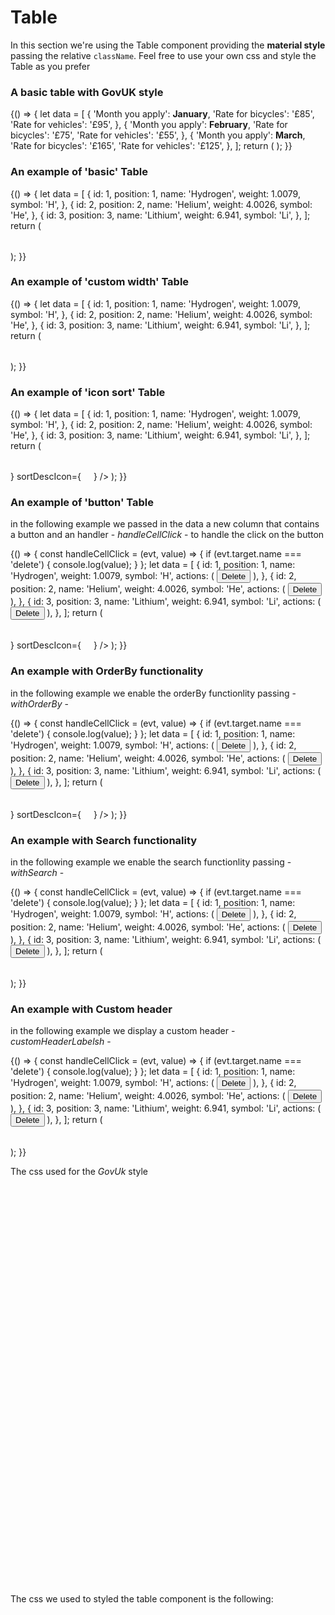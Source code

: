 
<Meta title="DCXLibrary/Table/Styled" component={Table} />

# Table

In this section we're using the Table component providing the **material style** passing the relative `className`. Feel free to use your own css and style the Table as you prefer

### A basic table with GovUK style

<Canvas>
  <Story name="GovUk">
    {() => {
      let data = [
        {
          'Month you apply': <b>January</b>,
          'Rate for bicycles': '£85',
          'Rate for vehicles': '£95',
        },
        {
          'Month you apply': <b>February</b>,
          'Rate for bicycles': '£75',
          'Rate for vehicles': '£55',
        },
        {
          'Month you apply': <b>March</b>,
          'Rate for bicycles': '£165',
          'Rate for vehicles': '£125',
        },
      ];
      return (
        <Table
          dataSource={data}
          tableClassName="govuk-table "
          theadClassName="govuk-table__head"
          trClassName="govuk-table__row"
          thClassName="govuk-table__header"
          tbodyClassName="govuk-table__body"
          tdClassName="govuk-table__cell"
        />
      );
    }}
  </Story>
</Canvas>

### An example of 'basic' Table

<Canvas>
  <Story name="basic">
    {() => {
      let data = [
        {
          id: 1,
          position: 1,
          name: 'Hydrogen',
          weight: 1.0079,
          symbol: 'H',
        },
        {
          id: 2,
          position: 2,
          name: 'Helium',
          weight: 4.0026,
          symbol: 'He',
        },
        {
          id: 3,
          position: 3,
          name: 'Lithium',
          weight: 6.941,
          symbol: 'Li',
        },
      ];
      return (
        <Table
          dataSource={data}
          tableClassName="table"
          theadClassName="thead"
          trClassName="header-row"
          thClassName="th"
          tbodyClassName="tbody"
          tdClassName="td"
          selectedRowClassName="trSelected"
        />
      );
    }}
  </Story>
</Canvas>

### An example of 'custom width' Table

<Canvas>
  <Story name="width-columns">
    {() => {
      let data = [
        {
          id: 1,
          position: 1,
          name: 'Hydrogen',
          weight: 1.0079,
          symbol: 'H',
        },
        {
          id: 2,
          position: 2,
          name: 'Helium',
          weight: 4.0026,
          symbol: 'He',
        },
        {
          id: 3,
          position: 3,
          name: 'Lithium',
          weight: 6.941,
          symbol: 'Li',
        },
      ];
      return (
        <Table
          dataSource={data}
          tableClassName="table"
          theadClassName="thead"
          trClassName="header-row"
          thClassName="th"
          tbodyClassName="tbody"
          tdClassName="td"
          selectedRowClassName="trSelected"
          columnsWidth={['100px', '20%', '30%', '40%']}
        />
      );
    }}
  </Story>
</Canvas>

### An example of 'icon sort' Table

<Canvas>
  <Story name="icon-sort">
    {() => {
      let data = [
        {
          id: 1,
          position: 1,
          name: 'Hydrogen',
          weight: 1.0079,
          symbol: 'H',
        },
        {
          id: 2,
          position: 2,
          name: 'Helium',
          weight: 4.0026,
          symbol: 'He',
        },
        {
          id: 3,
          position: 3,
          name: 'Lithium',
          weight: 6.941,
          symbol: 'Li',
        },
      ];
      return (
        <Table
          dataSource={data}
          tableClassName="table"
          theadClassName="thead"
          trClassName="header-row"
          thClassName="th"
          tbodyClassName="tbody"
          tdClassName="td"
          selectedRowClassName="trSelected"
          columnsWidth={['90px']}
          sortAscIcon={
            <img src="https://freesvg.org/img/1544644548.png" width="12px" />
          }
          sortDescIcon={
            <img src="https://freesvg.org/img/1544644532.png" width="12px" />
          }
        />
      );
    }}
  </Story>
</Canvas>

### An example of 'button' Table

in the following example we passed in the data a new column that contains a button and an handler - _handleCellClick_ - to handle the click on the button

<Canvas>
  <Story name="button">
    {() => {
      const handleCellClick = (evt, value) => {
        if (evt.target.name === 'delete') {
          console.log(value);
        }
      };
      let data = [
        {
          id: 1,
          position: 1,
          name: 'Hydrogen',
          weight: 1.0079,
          symbol: 'H',
          actions: (
            <button className="btn-danger" name="delete">
              Delete
            </button>
          ),
        },
        {
          id: 2,
          position: 2,
          name: 'Helium',
          weight: 4.0026,
          symbol: 'He',
          actions: (
            <button className="btn-danger" name="delete">
              Delete
            </button>
          ),
        },
        {
          id: 3,
          position: 3,
          name: 'Lithium',
          weight: 6.941,
          symbol: 'Li',
          actions: (
            <button className="btn-danger" name="delete">
              Delete
            </button>
          ),
        },
      ];
      return (
        <Table
          dataSource={data}
          handleCellClick={handleCellClick}
          tableClassName="table"
          theadClassName="thead"
          trClassName="header-row"
          thClassName="th"
          tbodyClassName="tbody"
          tdClassName="td"
          selectedRowClassName="trSelected"
          columnsWidth={['90px']}
          sortAscIcon={
            <img src="https://freesvg.org/img/1544644548.png" width="12px" />
          }
          sortDescIcon={
            <img src="https://freesvg.org/img/1544644532.png" width="12px" />
          }
        />
      );
    }}
  </Story>
</Canvas>

### An example with OrderBy functionality

in the following example we enable the orderBy functionlity passing - _withOrderBy_ -

<Canvas>
  <Story name="orderBy">
    {() => {
      const handleCellClick = (evt, value) => {
        if (evt.target.name === 'delete') {
          console.log(value);
        }
      };
      let data = [
        {
          id: 1,
          position: 1,
          name: 'Hydrogen',
          weight: 1.0079,
          symbol: 'H',
          actions: (
            <button className="btn-danger" name="delete">
              Delete
            </button>
          ),
        },
        {
          id: 2,
          position: 2,
          name: 'Helium',
          weight: 4.0026,
          symbol: 'He',
          actions: (
            <button className="btn-danger" name="delete">
              Delete
            </button>
          ),
        },
        {
          id: 3,
          position: 3,
          name: 'Lithium',
          weight: 6.941,
          symbol: 'Li',
          actions: (
            <button className="btn-danger" name="delete">
              Delete
            </button>
          ),
        },
      ];
      return (
        <Table
          dataSource={data}
          handleCellClick={handleCellClick}
          tableClassName="table"
          theadClassName="thead"
          trClassName="header-row"
          thClassName="th"
          tbodyClassName="tbody"
          tdClassName="td"
          selectedRowClassName="trSelected"
          columnsWidth={['90px']}
          withOrderBy={true}
          sortAscIcon={
            <img src="https://freesvg.org/img/1544644548.png" width="12px" />
          }
          sortDescIcon={
            <img src="https://freesvg.org/img/1544644532.png" width="12px" />
          }
        />
      );
    }}
  </Story>
</Canvas>

### An example with Search functionality

in the following example we enable the search functionlity passing - _withSearch_ -

<Canvas>
  <Story name="search">
    {() => {
      const handleCellClick = (evt, value) => {
        if (evt.target.name === 'delete') {
          console.log(value);
        }
      };
      let data = [
        {
          id: 1,
          position: 1,
          name: 'Hydrogen',
          weight: 1.0079,
          symbol: 'H',
          actions: (
            <button className="btn-danger" name="delete">
              Delete
            </button>
          ),
        },
        {
          id: 2,
          position: 2,
          name: 'Helium',
          weight: 4.0026,
          symbol: 'He',
          actions: (
            <button className="btn-danger" name="delete">
              Delete
            </button>
          ),
        },
        {
          id: 3,
          position: 3,
          name: 'Lithium',
          weight: 6.941,
          symbol: 'Li',
          actions: (
            <button className="btn-danger" name="delete">
              Delete
            </button>
          ),
        },
      ];
      return (
        <Table
          dataSource={data}
          handleCellClick={handleCellClick}
          tableClassName="table"
          theadClassName="thead"
          trClassName="header-row"
          thClassName="th"
          tbodyClassName="tbody"
          tdClassName="td"
          selectedRowClassName="trSelected"
          columnsWidth={['90px']}
          withSearch={true}
          searchProps={{
            placeholder: 'Search...',
            className: 'searchClass',
          }}
        />
      );
    }}
  </Story>
</Canvas>

### An example with Custom header

in the following example we display a custom header - _customHeaderLabelsh_ -

<Canvas>
  <Story name="custom-header">
    {() => {
      const handleCellClick = (evt, value) => {
        if (evt.target.name === 'delete') {
          console.log(value);
        }
      };
      let data = [
        {
          id: 1,
          position: 1,
          name: 'Hydrogen',
          weight: 1.0079,
          symbol: 'H',
          actions: (
            <button className="btn-danger" name="delete">
              Delete
            </button>
          ),
        },
        {
          id: 2,
          position: 2,
          name: 'Helium',
          weight: 4.0026,
          symbol: 'He',
          actions: (
            <button className="btn-danger" name="delete">
              Delete
            </button>
          ),
        },
        {
          id: 3,
          position: 3,
          name: 'Lithium',
          weight: 6.941,
          symbol: 'Li',
          actions: (
            <button className="btn-danger" name="delete">
              Delete
            </button>
          ),
        },
      ];
      return (
        <Table
          dataSource={data}
          customHeaderLabels={[
            { label: 'Test', data: 'id' },
            { label: 'position', data: 'position' },
            { label: 'name', data: 'name' },
            { label: 'weight', data: 'weight' },
            { label: 'symbol', data: 'symbol' },
            { label: 'actions', data: 'actions' },
          ]}
          handleCellClick={handleCellClick}
          tableClassName="table"
          theadClassName="thead"
          trClassName="header-row"
          thClassName="th"
          tbodyClassName="tbody"
          tdClassName="td"
          selectedRowClassName="trSelected"
          columnsWidth={['90px']}
          withSearch={true}
          searchProps={{
            placeholder: 'Search...',
            className: 'searchClass',
          }}
        />
      );
    }}
  </Story>
</Canvas>

The css used for the _GovUk_ style

```css
.govuk-table {
  margin-bottom: 30px;
  font-size: 19px;
  line-height: 1.31579;
  font-family: 'GDS Transport', arial, sans-serif;
  font-weight: 400;
  font-size: 16px;
  font-size: 1rem;
  line-height: 1.25;
  color: #0b0c0c;
  width: 100%;
  margin-bottom: 20px;
  border-spacing: 0;
  border-collapse: collapse;
}

.govuk-table__head {
  display: table-header-group;
  vertical-align: middle;
  border-color: inherit;
  font-size: 19px;
}
.govuk-table__row {
  display: table-row;
  vertical-align: inherit;
  border-color: inherit;
}
.govuk-table__header {
  padding: 10px 20px 10px 0;
  border-bottom: 1px solid #b1b4b6;
  text-align: left;
  vertical-align: top;
  font-weight: 700;
}
.govuk-table__header--numeric {
  text-align: right;
}
.govuk-table__cell {
  padding: 10px 20px 10px 0;
  border-bottom: 1px solid #b1b4b6;
  text-align: left;
  vertical-align: top;
}
```

The css we used to styled the table component is the following:

```css
.table {
  border-spacing: 0;
  width: 100%;
  background: #fff;
  font-family: Roboto, Helvetica Neue, sans-serif;
}
.thead {
  display: table-header-group;
  vertical-align: middle;
  border-color: inherit;
}

.header-row {
  height: 56px;
}
.th {
  padding: 0;
  padding-left: 24px;
  border-bottom-width: 1px;
  border-bottom-style: solid;
  border-bottom-color: rgba(0, 0, 0, 0.12);
  color: rgba(0, 0, 0, 0.54);
  font-size: 12px;
  font-weight: 500;
  text-align: left;
  cursor: pointer;
}

.tbody {
  display: table-row-group;
  vertical-align: middle;
  border-color: inherit;
}

.tr {
  height: 48px;
  display: table-row;
  vertical-align: inherit;
  border-color: inherit;
}
.td {
  padding-left: 24px;
  padding: 0;
  border-bottom-width: 1px;
  border-bottom-style: solid;
  border-bottom-color: rgba(0, 0, 0, 0.12);
  color: rgba(0, 0, 0, 0.87);
  font-size: 14px;
  font-weight: 400;
  text-align: left;
  padding-left: 24px;
  cursor: pointer;
}

.trSelected .td {
  font-weight: bold;
}

.searchClass {
  right: 0;
  position: absolute;
  margin-right: 19px;
  margin-bottom: 5px;
  padding: 2px;
}
```

<Props of={Table} />
